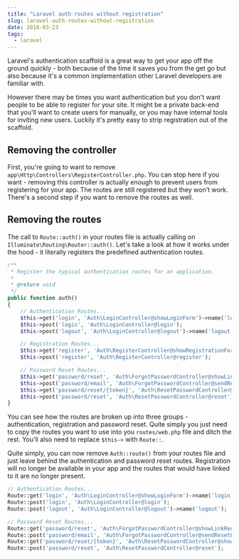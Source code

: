 ---
title: "Laravel auth routes without registration"
slug: laravel-auth-routes-without-registration
date: 2018-03-23
tags:
  - laravel
---

Laravel's authentication scaffold is a great way to get your app off the ground quickly - both because of the time it saves you from the get go but also because it's a common implementation other Laravel developers are familiar with.

However there may be times you want authentication but you don't want people to be able to register for your site. It might be a private back-end that you'll want to create users for manually, or you may have internal tools for inviting new users. Luckily it's pretty easy to strip registration out of the scaffold.

## Removing the controller

First, you're going to want to remove `app\Http\Controllers\RegisterController.php`. You can stop here if you want - removing this controller is actually enough to prevent users from registering for your app. The routes are still registered but they won't work. There's a second step if you want to remove the routes as well.

## Removing the routes

The call to `Route::auth()` in your routes file is actually calling on `Illuminate\Routing\Router::auth()`. Let's take a look at how it works under the hood - it literally registers the predefined authentication routes.

```php
/**
 * Register the typical authentication routes for an application.
 *
 * @return void
 */
public function auth()
{
    // Authentication Routes...
    $this->get('login', 'Auth\LoginController@showLoginForm')->name('login');
    $this->post('login', 'Auth\LoginController@login');
    $this->post('logout', 'Auth\LoginController@logout')->name('logout');

    // Registration Routes...
    $this->get('register', 'Auth\RegisterController@showRegistrationForm')->name('register');
    $this->post('register', 'Auth\RegisterController@register');

    // Password Reset Routes...
    $this->get('password/reset', 'Auth\ForgotPasswordController@showLinkRequestForm')->name('password.request');
    $this->post('password/email', 'Auth\ForgotPasswordController@sendResetLinkEmail')->name('password.email');
    $this->get('password/reset/{token}', 'Auth\ResetPasswordController@showResetForm')->name('password.reset');
    $this->post('password/reset', 'Auth\ResetPasswordController@reset');
}
```

You can see how the routes are broken up into three groups - authentication, registration and password reset. Quite simply you just need to copy the routes you want to use into you `routes/web.php` file and ditch the rest. You'll also need to replace `$this->` with `Route::`.

Quite simply, you can now remove `Auth::route()` from your routes file and just leave behind the authentication and password reset routes. Registration will no longer be available in your app and the routes that would have linked to it are no longer present.

```php
// Authentication Routes...
Route::get('login', 'Auth\LoginController@showLoginForm')->name('login');
Route::post('login', 'Auth\LoginController@login');
Route::post('logout', 'Auth\LoginController@logout')->name('logout');

// Password Reset Routes...
Route::get('password/reset', 'Auth\ForgotPasswordController@showLinkRequestForm')->name('password.request');
Route::post('password/email', 'Auth\ForgotPasswordController@sendResetLinkEmail')->name('password.email');
Route::get('password/reset/{token}', 'Auth\ResetPasswordController@showResetForm')->name('password.reset');
Route::post('password/reset', 'Auth\ResetPasswordController@reset');
```
